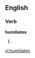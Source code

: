 
==English==

===Verb===
'''humiliates'''

# {{third-person singular of|[[humiliate]]}}

[[vi:humiliates]]